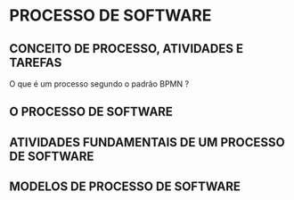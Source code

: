 # PROCESSO DE SOFTWARE

## CONCEITO DE PROCESSO, ATIVIDADES E TAREFAS

O que é um processo segundo o padrão BPMN ?

## O PROCESSO DE SOFTWARE

## ATIVIDADES FUNDAMENTAIS DE UM PROCESSO DE SOFTWARE

## MODELOS DE PROCESSO DE SOFTWARE

